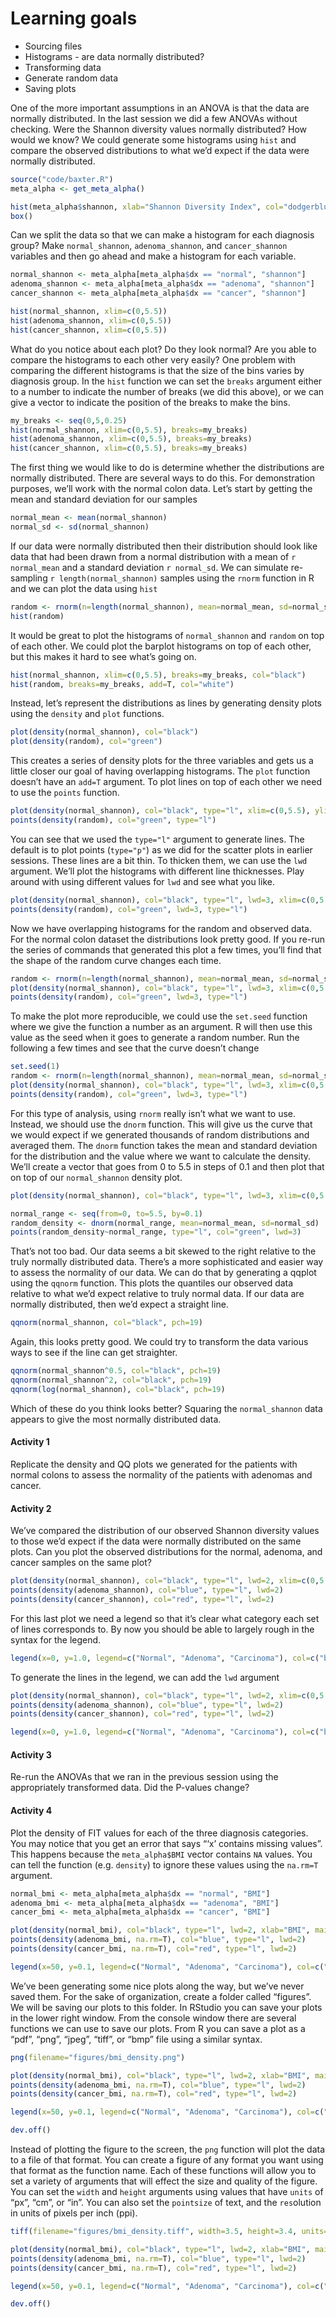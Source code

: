 # Learning goals
* Sourcing files
* Histograms - are data normally distributed?
* Transforming data
* Generate random data
* Saving plots


One of the more important assumptions in an ANOVA is that the data are normally distributed. In the last session we did a few ANOVAs without checking. Were the Shannon diversity values normally distributed? How would we know? We could generate some histograms using `hist` and compare the observed distributions to what we'd expect if the data were normally distributed.

```r
source("code/baxter.R")
meta_alpha <- get_meta_alpha()

hist(meta_alpha$shannon, xlab="Shannon Diversity Index", col="dodgerblue", main="", breaks=20, xlim=c(0,5.5))
box()
```

Can we split the data so that we can make a histogram for each diagnosis group? Make `normal_shannon`, `adenoma_shannon`, and `cancer_shannon` variables and then go ahead and make a histogram for each variable.

```r
normal_shannon <- meta_alpha[meta_alpha$dx == "normal", "shannon"]
adenoma_shannon <- meta_alpha[meta_alpha$dx == "adenoma", "shannon"]
cancer_shannon <- meta_alpha[meta_alpha$dx == "cancer", "shannon"]

hist(normal_shannon, xlim=c(0,5.5))
hist(adenoma_shannon, xlim=c(0,5.5))
hist(cancer_shannon, xlim=c(0,5.5))
```

What do you notice about each plot? Do they look normal? Are you able to compare the histograms to each other very easily? One problem with comparing the different histograms is that the size of the bins varies by diagnosis group. In the `hist` function we can set the `breaks` argument either to a number to indicate the number of breaks (we did this above), or we can give a vector to indicate the position of the breaks to make the bins.

```r
my_breaks <- seq(0,5,0.25)
hist(normal_shannon, xlim=c(0,5.5), breaks=my_breaks)
hist(adenoma_shannon, xlim=c(0,5.5), breaks=my_breaks)
hist(cancer_shannon, xlim=c(0,5.5), breaks=my_breaks)
```

The first thing we would like to do is determine whether the distributions are normally distributed. There are several ways to do this. For demonstration purposes, we'll work with the normal colon data. Let's start by getting the mean and standard deviation for our samples

```r
normal_mean <- mean(normal_shannon)
normal_sd <- sd(normal_shannon)
```

If our data were normally distributed then their distribution should look like data that had been drawn from a normal distribution with a mean of `r normal_mean` and a standard deviation `r normal_sd`. We can simulate re-sampling `r length(normal_shannon)` samples using the `rnorm` function in R and we can plot the data using `hist`

```r
random <- rnorm(n=length(normal_shannon), mean=normal_mean, sd=normal_sd)
hist(random)
```

It would be great to plot the histograms of `normal_shannon` and `random` on top of each other. We could plot the barplot histograms on top of each other, but this makes it hard to see what's going on.

```r
hist(normal_shannon, xlim=c(0,5.5), breaks=my_breaks, col="black")
hist(random, breaks=my_breaks, add=T, col="white")
```

Instead, let's represent the distributions as lines by generating density plots using the `density` and `plot` functions.

```r
plot(density(normal_shannon), col="black")
plot(density(random), col="green")
```

This creates a series of density plots for the three variables and gets us a little closer our goal of having overlapping histograms. The `plot` function doesn't have an `add=T` argument. To plot lines on top of each other we need to use the `points` function.

```r
plot(density(normal_shannon), col="black", type="l", xlim=c(0,5.5), ylim=c(0,1.0), xlab="Shannon Diversity", main="")
points(density(random), col="green", type="l")
```

You can see that we used the `type="l"` argument to generate lines. The default is to plot points (`type="p"`) as we did for the scatter plots in earlier sessions. These lines are a bit thin. To thicken them, we can use the `lwd` argument. We'll plot the histograms with different line thicknesses. Play around with using different values for `lwd` and see what you like.

```r
plot(density(normal_shannon), col="black", type="l", lwd=3, xlim=c(0,5.5), ylim=c(0,1.0), xlab="Shannon Diversity", main="")
points(density(random), col="green", lwd=3, type="l")
```

Now we have overlapping histograms for the random and observed data. For the normal colon dataset the distributions look pretty good. If you re-run the series of commands that generated this plot a few times, you'll find that the shape of the random curve changes each time.

```r
random <- rnorm(n=length(normal_shannon), mean=normal_mean, sd=normal_sd)
plot(density(normal_shannon), col="black", type="l", lwd=3, xlim=c(0,5.5), ylim=c(0,1.0), xlab="Shannon Diversity", main="")
points(density(random), col="green", lwd=3, type="l")
```

To make the plot more reproducible, we could use the `set.seed` function where we give the function a number as an argument. R will then use this value as the seed when it goes to generate a random number. Run the following a few times and see that the curve doesn't change

```r
set.seed(1)
random <- rnorm(n=length(normal_shannon), mean=normal_mean, sd=normal_sd)
plot(density(normal_shannon), col="black", type="l", lwd=3, xlim=c(0,5.5), ylim=c(0,1.0), xlab="Shannon Diversity", main="")
points(density(random), col="green", lwd=3, type="l")
```

For this type of analysis, using `rnorm` really isn't what we want to use. Instead, we should use the `dnorm` function. This will give us the curve that we would expect if we generated thousands of random distributions and averaged them. The `dnorm` function takes the mean and standard deviation for the distribution and the value where we want to calculate the density. We'll create a vector that goes from 0 to 5.5 in steps of 0.1 and then plot that on top of our `normal_shannon` density plot.

```r
plot(density(normal_shannon), col="black", type="l", lwd=3, xlim=c(0,5.5), ylim=c(0,1.0), xlab="Shannon Diversity", main="")

normal_range <- seq(from=0, to=5.5, by=0.1)
random_density <- dnorm(normal_range, mean=normal_mean, sd=normal_sd)
points(random_density~normal_range, type="l", col="green", lwd=3)
```

That's not too bad. Our data seems a bit skewed to the right relative to the truly normally distributed data. There's a more sophisticated and easier way to assess the normality of our data. We can do that by generating a qqplot using the `qqnorm` function. This plots the quantiles our observed data relative to what we'd expect relative to truly normal data. If our data are normally distributed, then we'd expect a straight line.

```r
qqnorm(normal_shannon, col="black", pch=19)
```

Again, this looks pretty good. We could try to transform the data various ways to see if the line can get straighter.

```r
qqnorm(normal_shannon^0.5, col="black", pch=19)
qqnorm(normal_shannon^2, col="black", pch=19)
qqnorm(log(normal_shannon), col="black", pch=19)
```

Which of these do you think looks better? Squaring the `normal_shannon` data appears to give the most normally distributed data.


#### Activity 1
Replicate the density and QQ plots we generated for the patients with normal colons to assess the normality of the patients with adenomas and cancer.


#### Activity 2
We've compared the distribution of our observed Shannon diversity values to those we'd expect if the data were normally distributed on the same plots. Can you plot the observed distributions for the normal, adenoma, and cancer samples on the same plot?

```r
plot(density(normal_shannon), col="black", type="l", lwd=2, xlim=c(0,5.5), ylim=c(0,1.0), xlab="Shannon Diversity", main="")
points(density(adenoma_shannon), col="blue", type="l", lwd=2)
points(density(cancer_shannon), col="red", type="l", lwd=2)
```

For this last plot we need a legend so that it's clear what category each set of lines corresponds to. By now you should be able to largely rough in the syntax for the legend.

```r
legend(x=0, y=1.0, legend=c("Normal", "Adenoma", "Carcinoma"), col=c("black", "blue", "red"))
```

To generate the lines in the legend, we can add the `lwd` argument

```r
plot(density(normal_shannon), col="black", type="l", lwd=2, xlim=c(0,5.5), ylim=c(0,1.0), xlab="Shannon Diversity", main="")
points(density(adenoma_shannon), col="blue", type="l", lwd=2)
points(density(cancer_shannon), col="red", type="l", lwd=2)

legend(x=0, y=1.0, legend=c("Normal", "Adenoma", "Carcinoma"), col=c("black", "blue", "red"), lwd=2)
```

#### Activity 3
Re-run the ANOVAs that we ran in the previous session using the appropriately transformed data. Did the P-values change?


#### Activity 4
Plot the density of FIT values for each of the three diagnosis categories. You may notice that you get an error that says "'x' contains missing values". This happens because the `meta_alpha$BMI` vector contains `NA` values. You can tell the function (e.g. `density`) to ignore these values using the `na.rm=T` argument.

```r
normal_bmi <- meta_alpha[meta_alpha$dx == "normal", "BMI"]
adenoma_bmi <- meta_alpha[meta_alpha$dx == "adenoma", "BMI"]
cancer_bmi <- meta_alpha[meta_alpha$dx == "cancer", "BMI"]

plot(density(normal_bmi), col="black", type="l", lwd=2, xlab="BMI", main="", xlim=c(0,70), ylim=c(0,0.1))
points(density(adenoma_bmi, na.rm=T), col="blue", type="l", lwd=2)
points(density(cancer_bmi, na.rm=T), col="red", type="l", lwd=2)

legend(x=50, y=0.1, legend=c("Normal", "Adenoma", "Carcinoma"), col=c("black", "blue", "red"), lwd=2)
```

We've been generating some nice plots along the way, but we've never saved them. For the sake of organization, create a folder called "figures". We will be saving our plots to this folder. In RStudio you can save your plots in the lower right window. From the console window there are several functions we can use to save our plots. From R you can save a plot as a "pdf", "png", "jpeg", "tiff", or "bmp" file using a similar syntax.

```r
png(filename="figures/bmi_density.png")

plot(density(normal_bmi), col="black", type="l", lwd=2, xlab="BMI", main="", xlim=c(0,70), ylim=c(0,0.1))
points(density(adenoma_bmi, na.rm=T), col="blue", type="l", lwd=2)
points(density(cancer_bmi, na.rm=T), col="red", type="l", lwd=2)

legend(x=50, y=0.1, legend=c("Normal", "Adenoma", "Carcinoma"), col=c("black", "blue", "red"), lwd=2)

dev.off()
```

Instead of plotting the figure to the screen, the `png` function will plot the data to a file of that format. You can create a figure of any format you want using that format as the function name. Each of these functions will allow you to set a variety of arguments that will effect the size and quality of the figure. You can set the `width` and `height` arguments using values that have `units` of "px", "cm", or "in". You can also set the `pointsize` of text, and the `res`olution in units of pixels per inch (ppi).

```r
tiff(filename="figures/bmi_density.tiff", width=3.5, height=3.4, units="in", res=300, pointsize=6)

plot(density(normal_bmi), col="black", type="l", lwd=2, xlab="BMI", main="", xlim=c(0,70), ylim=c(0,0.1))
points(density(adenoma_bmi, na.rm=T), col="blue", type="l", lwd=2)
points(density(cancer_bmi, na.rm=T), col="red", type="l", lwd=2)

legend(x=50, y=0.1, legend=c("Normal", "Adenoma", "Carcinoma"), col=c("black", "blue", "red"), lwd=2)

dev.off()
```
